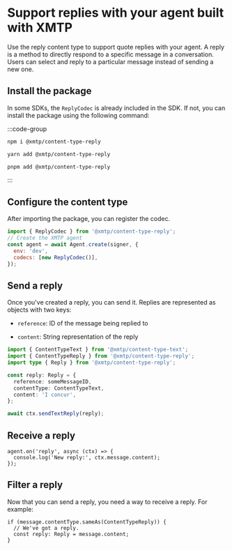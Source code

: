 # Support replies with your agent built with XMTP

Use the reply content type to support quote replies with your agent. A reply is a method to directly respond to a specific message in a conversation. Users can select and reply to a particular message instead of sending a new one.

## Install the package

In some SDKs, the `ReplyCodec` is already included in the SDK. If not, you can install the package using the following command:

:::code-group

```bash [npm]
npm i @xmtp/content-type-reply
```

```bash [yarn]
yarn add @xmtp/content-type-reply
```

```bash [pnpm]
pnpm add @xmtp/content-type-reply
```

:::

## Configure the content type

After importing the package, you can register the codec.

```js [Node]
import { ReplyCodec } from '@xmtp/content-type-reply';
// Create the XMTP agent
const agent = await Agent.create(signer, {
  env: 'dev',
  codecs: [new ReplyCodec()],
});
```

## Send a reply

Once you've created a reply, you can send it. Replies are represented as objects with two keys:

- `reference`: ID of the message being replied to

- `content`: String representation of the reply

```ts [Node]
import { ContentTypeText } from '@xmtp/content-type-text';
import { ContentTypeReply } from '@xmtp/content-type-reply';
import type { Reply } from '@xmtp/content-type-reply';

const reply: Reply = {
  reference: someMessageID,
  contentType: ContentTypeText,
  content: 'I concur',
};

await ctx.sendTextReply(reply);
```

## Receive a reply

```tsx [Node]
agent.on('reply', async (ctx) => {
  console.log('New reply:', ctx.message.content);
});
```

## Filter a reply

Now that you can send a reply, you need a way to receive a reply. For example:

```tsx [Node]
if (message.contentType.sameAs(ContentTypeReply)) {
  // We've got a reply.
  const reply: Reply = message.content;
}
```
